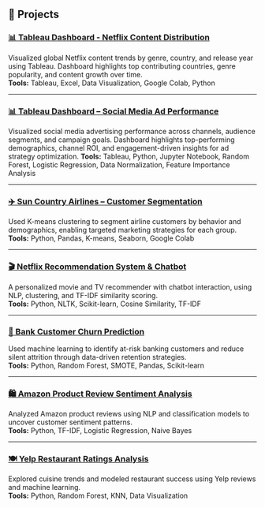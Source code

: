 ## 🚀 Projects

### [📊 Tableau Dashboard - Netflix Content Distribution](Tableau-Netflix/Netflix-Overview/Netflix-Dashboard.qmd)
Visualized global Netflix content trends by genre, country, and release year using Tableau. Dashboard highlights top contributing countries, genre popularity, and content growth over time.  
**Tools:** Tableau, Excel, Data Visualization, Google Colab, Python

---

### [📊 Tableau Dashboard – Social Media Ad Performance](Tableau-Social-Media-Ads/social-media-ads.qmd)
Visualized social media advertising performance across channels, audience segments, and campaign goals. Dashboard highlights top-performing demographics, channel ROI, and engagement-driven insights for ad strategy optimization.
**Tools:** Tableau, Python, Jupyter Notebook, Random Forest, Logistic Regression, Data Normalization, Feature Importance Analysis

---

### [✈️ Sun Country Airlines – Customer Segmentation](Customer-Segmentation/suncounty-customer-segmentation.qmd)  
Used K-means clustering to segment airline customers by behavior and demographics, enabling targeted marketing strategies for each group.  
**Tools:** Python, Pandas, K-means, Seaborn, Google Colab

---

### [🎬 Netflix Recommendation System & Chatbot](Netflix-Recommendation/netflix-recommendation.qmd)  
A personalized movie and TV recommender with chatbot interaction, using NLP, clustering, and TF-IDF similarity scoring.  
**Tools:** Python, NLTK, Scikit-learn, Cosine Similarity, TF-IDF

---

### [🏦 Bank Customer Churn Prediction](Bank-Churn-Prediction/bank-churn-prediction.qmd)  
Used machine learning to identify at-risk banking customers and reduce silent attrition through data-driven retention strategies.  
**Tools:** Python, Random Forest, SMOTE, Pandas, Scikit-learn

---

### [🛍️ Amazon Product Review Sentiment Analysis](Amazon-Product-Analysis/amazon-product-analysis.qmd)  
Analyzed Amazon product reviews using NLP and classification models to uncover customer sentiment patterns.  
**Tools:** Python, TF-IDF, Logistic Regression, Naive Bayes

---

### [🍽️ Yelp Restaurant Ratings Analysis](Yelp-Restaurant-Rating/yelp-restaurant-ratings-analysis.qmd)  
Explored cuisine trends and modeled restaurant success using Yelp reviews and machine learning.  
**Tools:** Python, Random Forest, KNN, Data Visualization

